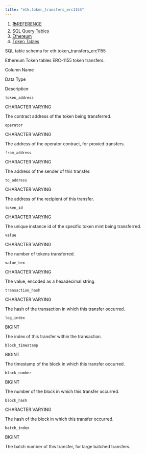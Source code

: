 ```yaml
---
title: "eth.token_transfers_erc1155"
---
```


1. [📚REFERENCE](/reference)
2. [SQL Query Tables](/reference/sql-query-tables)
3. [Ethereum](/reference/sql-query-tables/ethereum)
4. [Token Tables](/reference/sql-query-tables/ethereum/token-tables)

SQL table schema for eth.token\_transfers\_erc1155

Ethereum Token tables ERC-1155 token transfers.

Column Name

Data Type

Description

`token_address`

CHARACTER VARYING

The contract address of the token being transferred.

`operator`

CHARACTER VARYING

The address of the operator contract, for proxied transfers.

`from_address`

CHARACTER VARYING

The address of the sender of this transfer.

`to_address`

CHARACTER VARYING

The address of the recipient of this transfer.

`token_id`

CHARACTER VARYING

The unique instance id of the specific token mint being transferred.

`value`

CHARACTER VARYING

The number of tokens transferred.

`value_hex`

CHARACTER VARYING

The value, encoded as a hexadecimal string.

`transaction_hash`

CHARACTER VARYING

The hash of the transaction in which this transfer occurred.

`log_index`

BIGINT

The index of this transfer within the transaction.

`block_timestamp`

BIGINT

The timestamp of the block in which this transfer occurred.

`block_number`

BIGINT

The number of the block in which this transfer occurred.

`block_hash`

CHARACTER VARYING

The hash of the block in which this transfer occurred.

`batch_index`

BIGINT

The batch number of this transfer, for large batched transfers.
